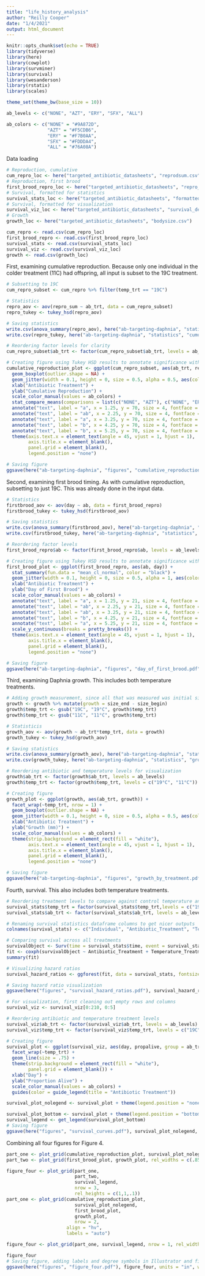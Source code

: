 ```yaml
---
title: "life_history_analysis"
author: "Reilly Cooper"
date: "1/4/2021"
output: html_document
---
```


```r
knitr::opts_chunk$set(echo = TRUE)
library(tidyverse)
library(here)
library(cowplot)
library(survminer)
library(survival)
library(wesanderson)
library(rstatix)
library(scales)

theme_set(theme_bw(base_size = 10))

ab_levels <- c("NONE", "AZT", "ERY", "SFX", "ALL")

ab_colors <- c("NONE" = "#9A872D", 
               "AZT" = "#F5CDB6", 
               "ERY" = "#F7B0AA", 
               "SFX" = "#FDDDA4", 
               "ALL" = "#76A08A")
```

Data loading
```r
# Reproduction, cumulative
cum_repro_loc <- here("targeted_antibiotic_datasheets", "reprodsum.csv")
# Reproduction, first brood
first_brood_repro_loc <- here("targeted_antibiotic_datasheets", "repro_first_brood.csv")
# Survival, formatted for statistics
survival_stats_loc <- here("targeted_antibiotic_datasheets", "formatteddeath.csv")
# Survival, formatted for visualization
survival_viz_loc <- here("targeted_antibiotic_datasheets", "survival_death.csv")
# Growth
growth_loc <- here("targeted_antibiotic_datasheets", "bodysize.csv")

cum_repro <- read.csv(cum_repro_loc)
first_brood_repro <- read.csv(first_brood_repro_loc)
survival_stats <- read.csv(survival_stats_loc)
survival_viz <- read.csv(survival_viz_loc)
growth <- read.csv(growth_loc)
```

First, examining cumulative reproduction. Because only one individual in the colder treatment (11C) had offspring, all input is subset to the 19C treatment.
```r
# Subsetting to 19C
cum_repro_subset <- cum_repro %>% filter(temp_trt == "19C")

# Statistics
repro_aov <- aov(repro_sum ~ ab_trt, data = cum_repro_subset)
repro_tukey <- tukey_hsd(repro_aov)

# Saving statistics
write.csv(anova_summary(repro_aov), here("ab-targeting-daphnia", "statistics", "cumulative_reproduction_anova.csv"))
write.csv(repro_tukey, here("ab-targeting-daphnia", "statistics", "cumulative_reproduction_tukeyhsd.csv"))

# Reordering factor levels for clarity
cum_repro_subset$ab_trt <- factor(cum_repro_subset$ab_trt, levels = ab_levels)

# Creating figure using Tukey HSD results to annotate significance with letters
cumulative_reproduction_plot <- ggplot(cum_repro_subset, aes(ab_trt, repro_sum)) +
  geom_boxplot(outlier.shape = NA) +
  geom_jitter(width = 0.1, height = 0, size = 0.5, alpha = 0.5, aes(color = ab_trt)) +
  xlab("Antibiotic Treatment") +
  ylab("Cumulative Reproduction") +
  scale_color_manual(values = ab_colors) +
  stat_compare_means(comparisons = list(c("NONE", "AZT"), c("NONE", "ERY"), c("NONE", "SFX"), c("NONE", "ALL")), method = "t.test")
  annotate("text", label = "a", x = 1.25, y = 70, size = 4, fontface = 2) +
  annotate("text", label = "ab", x = 2.25, y = 70, size = 4, fontface = 2) +
  annotate("text", label = "a", x = 3.25, y = 70, size = 4, fontface = 2) +
  annotate("text", label = "b", x = 4.25, y = 70, size = 4, fontface = 2) +
  annotate("text", label = "b", x = 5.25, y = 70, size = 4, fontface = 2) +
  theme(axis.text.x = element_text(angle = 45, vjust = 1, hjust = 1),
        axis.title.x = element_blank(),
        panel.grid = element_blank(),
        legend.position = "none")

# Saving figure
ggsave(here("ab-targeting-daphnia", "figures", "cumulative_reproduction.pdf"), cumulative_reproduction_plot, units = "in", width = 4, height = 4, dpi = 300, useDingbats = FALSE)
```

Second, examining first brood timing. As with cumulative reproduction, subsetting to just 19C. This was already done in the input data.
```r
# Statistics
firstbrood_aov <- aov(day ~ ab, data = first_brood_repro)
firstbrood_tukey <- tukey_hsd(firstbrood_aov)

# Saving statistics
write.csv(anova_summary(firstbrood_aov), here("ab-targeting-daphnia", "statistics", "firstbrood_reproduction_anova.csv"))
write.csv(firstbrood_tukey, here("ab-targeting-daphnia", "statistics", "firstbrood_reproduction_tukeyhsd.csv"))

# Reordering factor levels
first_brood_repro$ab <- factor(first_brood_repro$ab, levels = ab_levels)

# Creating figure using Tukey HSD results to annotate significance with letters
first_brood_plot <- ggplot(first_brood_repro, aes(ab, day)) + 
  stat_summary(fun.data = "mean_cl_normal", color = "black") +
  geom_jitter(width = 0.1, height = 0, size = 0.5, alpha = 1, aes(color = ab)) +
  xlab("Antibiotic Treatment") +
  ylab("Day of First Brood") +
  scale_color_manual(values = ab_colors) +
  annotate("text", label = "a", x = 1.25, y = 21, size = 4, fontface = 2) +
  annotate("text", label = "ab", x = 2.25, y = 21, size = 4, fontface = 2) +
  annotate("text", label = "ab", x = 3.25, y = 21, size = 4, fontface = 2) +
  annotate("text", label = "b", x = 4.25, y = 21, size = 4, fontface = 2) +
  annotate("text", label = "a", x = 5.25, y = 21, size = 4, fontface = 2) +
  scale_y_continuous(breaks = pretty_breaks()) +
  theme(axis.text.x = element_text(angle = 45, vjust = 1, hjust = 1),
        axis.title.x = element_blank(),
        panel.grid = element_blank(),
        legend.position = "none")

# Saving figure
ggsave(here("ab-targeting-daphnia", "figures", "day_of_first_brood.pdf"), first_brood_plot, units = "in", width = 4, height = 4, dpi = 300, useDingbats = FALSE)
```

Third, examining Daphnia growth. This includes both temperature treatments.
```r
# Adding growth measurement, since all that was measured was initial size and end size
growth <- growth %>% mutate(growth = size_end - size_begin)
growth$temp_trt <- gsub("19C", "19°C", growth$temp_trt)
growth$temp_trt <- gsub("11C", "11°C", growth$temp_trt)

# Statisticis
growth_aov <- aov(growth ~ ab_trt*temp_trt, data = growth)
growth_tukey <- tukey_hsd(growth_aov)

# Saving statistics 
write.csv(anova_summary(growth_aov), here("ab-targeting-daphnia", "statistics", "growth_anova.csv"))
write.csv(growth_tukey, here("ab-targeting-daphnia", "statistics", "growth_tukeyhsd.csv"))

# Reordering antibiotic and temperature levels for visualization
growth$ab_trt <- factor(growth$ab_trt, levels = ab_levels)
growth$temp_trt <- factor(growth$temp_trt, levels = c("19°C", "11°C"))

# Creating figure
growth_plot <- ggplot(growth, aes(ab_trt, growth)) +
  facet_wrap(~temp_trt, nrow = 1) +
  geom_boxplot(outlier.shape = NA) +
  geom_jitter(width = 0.1, height = 0, size = 0.5, alpha = 0.5, aes(color = ab_trt)) +
  xlab("Antibiotic Treatment") +
  ylab("Growth (mm)") +
  scale_color_manual(values = ab_colors) +
  theme(strip.background = element_rect(fill = "white"),
        axis.text.x = element_text(angle = 45, vjust = 1, hjust = 1),
        axis.title.x = element_blank(),
        panel.grid = element_blank(),
        legend.position = "none")

# Saving figure
ggsave(here("ab-targeting-daphnia", "figures", "growth_by_treatment.pdf"), growth_plot, units = "in", width = 4, height = 4, dpi = 300, useDingbats = FALSE)
```

Fourth, survival. This also includes both temperature treatments.
```r
# Reordering treatment levels to compare against control temperature and no antibiotic control as reference groups
survival_stats$temp_trt = factor(survival_stats$temp_trt,levels = c("19C", "11C"))
survival_stats$ab_trt <- factor(survival_stats$ab_trt, levels = ab_levels)

# Renaming survival statistics dataframe columns to get nicer outputs
colnames(survival_stats) <- c("Individual", "Antibiotic_Treatment", "Temperature_Treatment", "status", "time")

# Comparing survival across all treatments
survivalObject <- Surv(time = survival_stats$time, event = survival_stats$status)
fit <- coxph(survivalObject ~ Antibiotic_Treatment + Temperature_Treatment, data = survival_stats)
summary(fit)

# Visualizing hazard ratios
survival_hazard_ratios <- ggforest(fit, data = survival_stats, fontsize = .5)

# Saving hazard ratio visualization
ggsave(here("figures", "survival_hazard_ratios.pdf"), survival_hazard_ratios, units = "in", width = 8.5, height = 11, dpi = 300)

# For visualization, first cleaning out empty rows and columns
survival_viz <- survival_viz[0:210, 0:5]

# Reordering antibiotic and temperature treatment levels
survival_viz$ab_trt <- factor(survival_viz$ab_trt, levels = ab_levels)
survival_viz$temp_trt <- factor(survival_viz$temp_trt, levels = c("19C", "11C"))

# Creating figure
survival_plot <- ggplot(survival_viz, aes(day, propalive, group = ab_trt, color = ab_trt)) +
  facet_wrap(~temp_trt) + 
  geom_line(size = .75) +
  theme(strip.background = element_rect(fill = "white"),
        panel.grid = element_blank()) +
  xlab("Day") +
  ylab("Proportion Alive") +
  scale_color_manual(values = ab_colors) +
  guides(color = guide_legend(title = "Antibiotic Treatment"))

survival_plot_nolegend <- survival_plot + theme(legend.position = "none")

survival_plot_bottom <- survival_plot + theme(legend.position = "bottom")
survival_legend <- get_legend(survival_plot_bottom)
# Saving figure
ggsave(here("figures", "survival_curves.pdf"), survival_plot_nolegend, width = 4, height = 4, dpi = 300, useDingbats = FALSE)
```

Combining all four figures for Figure 4.
```r
part_one <- plot_grid(cumulative_reproduction_plot, survival_plot_nolegend, rel_widths = c(.85, 1), nrow = 1, labels = c("a", "b"))
part_two <- plot_grid(first_brood_plot, growth_plot, rel_widths = c(.85, 1), nrow = 1, labels = c("c", "d"))

figure_four <- plot_grid(part_one,
                         part_two,
                         survival_legend,
                         nrow = 3,
                         rel_heights = c(1,1,.1))
part_one <- plot_grid(cumulative_reproduction_plot,
                         survival_plot_nolegend,
                         first_brood_plot,
                         growth_plot,
                         nrow = 2, 
                      align = "hv",
                      labels = "auto")

figure_four <- plot_grid(part_one, survival_legend, nrow = 1, rel_widths = c(.9, .1))

figure_four
# Saving figure, adding labels and degree symbols in Illustrator and fixing some axis text for clarity
ggsave(here("figures", "figure_four.pdf"), figure_four, units = "in", width = 8, height = 8, dpi = 300, useDingbats = FALSE)
```

